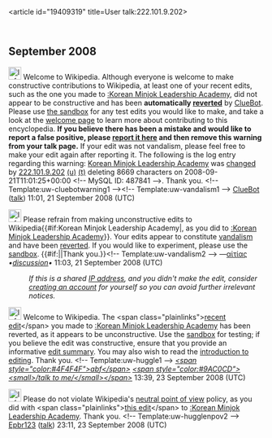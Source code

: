 <article id="19409319" title=User talk:222.101.9.202>
	<talkpage id="19409319" title="User talk:222.101.9.202">
== September 2008 ==
[[Image:Information.svg|left|25px]] Welcome to Wikipedia. Although everyone is welcome to make constructive contributions to Wikipedia, at least one of your recent edits, such as the one you made to [[:Korean Minjok Leadership Academy]], did not appear to be constructive and has been '''automatically [[Help:Reverting|reverted]]''' by [[User:ClueBot|ClueBot]].  Please use [[Wikipedia:Sandbox|the sandbox]] for any test edits you would like to make, and take a look at the [[Wikipedia:Introduction|welcome page]] to learn more about contributing to this encyclopedia.  '''If you believe there has been a mistake and would like to report a false positive, please [[User:ClueBot/FalsePositives|report it here]] and then remove this warning from your talk page.'''  If your edit was not vandalism, please feel free to make your edit again after reporting it. The following is the log entry regarding this warning: [[Korean Minjok Leadership Academy]] was [http://en.wikipedia.org/w/index.php?title=Korean+Minjok+Leadership+Academy&amp;diff=239976951&amp;oldid=239751729 changed] by [[Special:Contributions/222.101.9.202|222.101.9.202]] [[User:222.101.9.202|(u)]] [[User talk:222.101.9.202|(t)]] deleting 8669 characters on 2008-09-21T11:01:25+00:00 &lt;!-- MySQL ID: 487841 --&gt;. Thank you. &lt;!-- Template:uw-cluebotwarning1 --&gt;&lt;!-- Template:uw-vandalism1 --&gt; [[User:ClueBot|ClueBot]] ([[User talk:ClueBot|talk]]) 11:01, 21 September 2008 (UTC)


[[Image:Information.svg|25px]] Please refrain from making unconstructive edits to Wikipedia{{#if:Korean Minjok Leadership Academy|, as you did to [[:Korean Minjok Leadership Academy]]}}. Your edits appear to constitute [[Wikipedia:Vandalism|vandalism]] and have been [[Help:Reverting|reverted]]. If you would like to experiment, please use the [[Wikipedia:Sandbox|sandbox]]. {{#if:|{{{2}}}|Thank you.}}&lt;!-- Template:uw-vandalism2 --&gt; —[[user:aitias|αἰτίας]] ''•''[[User talk:Aitias|''discussion'']]''•'' 11:03, 21 September 2008 (UTC)
:''If this is a shared [[IP address]], and you didn't make the edit, consider [[Wikipedia:Why create an account?|creating an account]] for yourself so you can avoid further irrelevant notices.''

[[Image:Information.png|25px]] Welcome to Wikipedia. The &lt;span class=&quot;plainlinks&quot;&gt;[http://en.wikipedia.org/wiki/Korean_Minjok_Leadership_Academy?diff=240437141 recent edit]&lt;/span&gt; you made to [[:Korean Minjok Leadership Academy]] has been reverted, as it appears to be unconstructive. Use the [[Wikipedia:Sandbox|sandbox]] for testing; if you believe the edit was constructive, ensure that you provide an informative [[Help:Edit summary|edit summary]]. You may also wish to read the [[Wikipedia:Introduction|introduction to editing]]. Thank you. &lt;!-- Template:uw-huggle1 --&gt; ''[[User:ABF|&lt;span style=&quot;color:#4F4F4F&quot;&gt;abf&lt;/span&gt;]] [[User talk:ABF|&lt;span style=&quot;color:#9AC0CD&quot;&gt;&lt;small&gt;/talk to me/&lt;/small&gt;&lt;/span&gt;]]'' 13:39, 23 September 2008 (UTC)

[[Image:Information.png|25px]] Please do not violate Wikipedia's [[Wikipedia:Neutral point of view|neutral point of view]] policy, as you did with &lt;span class=&quot;plainlinks&quot;&gt;[http://en.wikipedia.org/wiki/Korean_Minjok_Leadership_Academy?diff=240557058 this edit]&lt;/span&gt; to [[:Korean Minjok Leadership Academy]]. Thank you. &lt;!-- Template:uw-hugglenpov2 --&gt; [[User:Epbr123|Epbr123]] ([[User talk:Epbr123|talk]]) 23:11, 23 September 2008 (UTC)
	</talkpage>
</article>